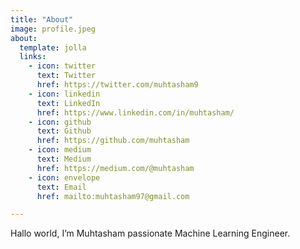 ```yaml
---
title: "About"
image: profile.jpeg
about:
  template: jolla
  links:
    - icon: twitter
      text: Twitter
      href: https://twitter.com/muhtasham9
    - icon: linkedin
      text: LinkedIn
      href: https://www.linkedin.com/in/muhtasham/
    - icon: github
      text: Github
      href: https://github.com/muhtasham
    - icon: medium
      text: Medium
      href: https://medium.com/@muhtasham
    - icon: envelope
      text: Email
      href: mailto:muhtasham97@gmail.com

---
```


Hallo world, I'm Muhtasham passionate Machine Learning Engineer. 

